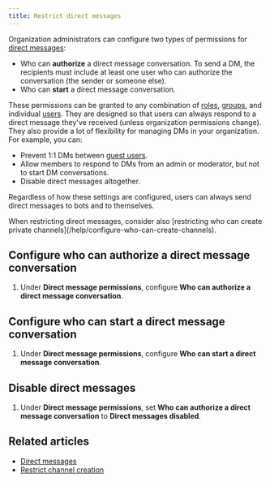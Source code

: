 ```yaml
---
title: Restrict direct messages
---
```




<AdminOnly />

Organization administrators can configure two types of permissions for [direct
messages](/help/direct-messages):

* Who can **authorize** a direct message conversation. To send a DM, the recipients
  must include at least one user who can authorize the conversation (the sender
  or someone else).
* Who can **start** a direct message conversation.

These permissions can be granted to any combination of
[roles](/help/user-roles), [groups](/help/user-groups), and individual
[users](/help/introduction-to-users). They are designed so that users can always
respond to a direct message they've received (unless organization permissions
change). They also provide a lot of flexibility for managing DMs in your
organization. For example, you can:

* Prevent 1:1 DMs between [guest users](/help/guest-users).
* Allow members to respond to DMs from an admin or moderator, but not to start
  DM conversations.
* Disable direct messages altogether.

Regardless of how these settings are configured, users can always send direct messages
to bots and to themselves.

<ZulipTip>
  When restricting direct messages, consider also [restricting who can create
  private channels](/help/configure-who-can-create-channels).
</ZulipTip>

## Configure who can authorize a direct message conversation

<FlattenedSteps>
  <NavigationSteps target="settings/organization-permissions" />

  1. Under **Direct message permissions**, configure **Who can authorize a direct
     message conversation**.

  <SaveChanges />
</FlattenedSteps>

## Configure who can start a direct message conversation

<FlattenedSteps>
  <NavigationSteps target="settings/organization-permissions" />

  1. Under **Direct message permissions**, configure **Who can start a direct
     message conversation**.

  <SaveChanges />
</FlattenedSteps>

## Disable direct messages

<FlattenedSteps>
  <NavigationSteps target="settings/organization-permissions" />

  1. Under **Direct message permissions**, set **Who can authorize a direct
     message conversation** to **Direct messages disabled**.

  <SaveChanges />
</FlattenedSteps>

## Related articles

* [Direct messages](/help/direct-messages)
* [Restrict channel creation](/help/configure-who-can-create-channels)
